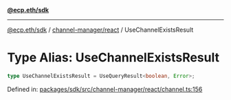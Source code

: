 [**@ecp.eth/sdk**](../../../index.mdx)

***

[@ecp.eth/sdk](/sdk-reference/index.mdx) / [channel-manager/react](/sdk-reference/channel-manager/react/index.mdx) / UseChannelExistsResult

# Type Alias: UseChannelExistsResult

```ts
type UseChannelExistsResult = UseQueryResult<boolean, Error>;
```

Defined in: [packages/sdk/src/channel-manager/react/channel.ts:156](https://github.com/ecp-eth/comments-monorepo/blob/main/packages/sdk/src/channel-manager/react/channel.ts#L156)
